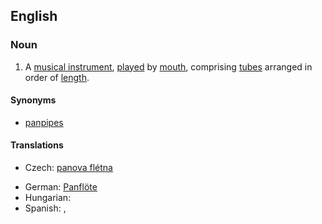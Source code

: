 ==English==
{{wikipedia}}

===Noun===
{{en-noun|sg=[[pan]] [[flute]]}}

# A [[musical instrument]], [[play]]ed by [[mouth]], comprising [[tube]]s arranged in order of [[length]].

====Synonyms====
* [[panpipes]]

====Translations====
{{trans-top|musical instrument}}
* Czech: [[panova flétna]] {{f}}
{{trans-mid}}
* German: [[Panflöte]] {{f}}
* Hungarian: {{t|hu|pánsíp}}
* Spanish: {{t|es|zampoña}}, {{t|es|flauta de Pan}}
{{trans-bottom}}